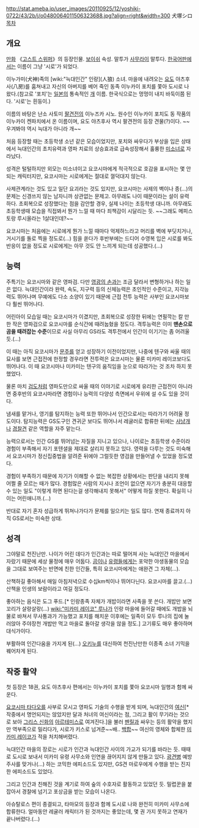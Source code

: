 http://stat.ameba.jp/user_images/20110925/12/yoshiki-0722/43/2b/j/o0480064011506323688.jpg?align=right&width=300 犬塚シロ
[[목차]]
== 개요 ==
[[만화]] 《[[고스트 스위퍼]]》의 등장인물. [[보이쉬]] 속성. 말투가 [[사무라이]] 말투다. [[한국어]]판에서는 이름이 그냥 '시로'가 되었다.

이누가미(犬神)족의 [wiki:"늑대인간" 인랑](人狼) 소녀. 마을에 내려오는 [[요도]] 야츠후사(八房)를 훔쳐내고 자신의 아버지를 베어 죽인 동족 이누카이 포치를 쫓아 도시로 나왔다.(참고로 '포치'는 [[일본]]의 통속적인 [[개]] 이름. 한국식으로는 멍멍이 내지 바둑이쯤 된다. '시로'는 흰둥이.)

이름의 바탕은 난소 사토미 [[팔견전]]의 이누즈카 시노. 원수인 이누카이 포치도 동 작품의 이누카이 켄파치에서 온 이름이며, 요도 야츠후사 역시 팔견전의 등장 견물(?)이다. ~~우겨봐야 역시 늑대가 아니라 개~~

처음 등장할 때는 초등학생 소년 같은 모습이었지만, 포치와 싸우다가 부상을 입은 상태에서 늑대인간의 초치유력과 영파 치료의 상승효과로 급속성장해서 훌륭한 [[미소녀]]로 자라났다.

성격은 털털하지만 외모는 미소녀이고 요코시마에게 적극적으로 호감을 표시하는 몇 안되는 캐릭터지만, 요코시마는 시로에게는 절대로 껄덕대지 않는다.

사제관계라는 것도 있고 일단 요괴라는 것도 있지만, 요코시마는 사제의 벽이나 종(…)의 문제는 신경쓰지 않는 남자니까 상관없는 문제고. 아무래도 나이 때문이라는 설이 유력하다. 초회복으로 성장했다는 점을 감안할 경우, 실제 나이는 초등학생 대니까. 아무래도 초등학생때 모습을 직접봐서 뭔가 느낄 때 마다 죄책감이 시달리는 듯. ~~그래도 메피스토랑 루시올라는 1살대인데?~~

요코시마는 처음에는 시로에게 뭔가 느낄 때마다 억제하느라고 머리를 벽에 부딧치거나, 거시기를 돌로 찍을 정도로(…) 힘을 쏟다가 후반부에는 드디어 수영복 입은 시로를 봐도 반응이 없을 정도로 시로에게는 아무 것도 안 느끼게 되는데 성공했다.(…)

== 능력 ==
주특기는 요코시마와 같은 영파검. 다만 [[영광의 손]]과는 조금 달라서 변형하거나 하는 일은 없다. 늑대인간이라 완력, 속도, 지구력 등의 신체능력은 초인적인 수준이고, 지각능력도 뛰어나며 무예에도 다소 소양이 있기 때문에 근접 전투 능력은 사부인 요코시마보다 훨씬 뛰어나다.

어린아이 모습일 때는 요코시마가 이겼지만, 초회복으로 성장한 뒤에는 연필깍는 칼 만한 작은 영파검으로 요코시마를 순식간에 때려눕혔을 정도다. 격투능력은 이미 '''맨손으로 곰을 때려잡는 수준'''이므로 사실 아무리 GS라도 격투전에서 인간이 이기기는 좀 어려울듯.(…)

이 때는 아직 요코시마가 [[문주]]를 얻고 성장하기 이전이었지만, 나중에 텐구와 싸울 때의 묘사를 보면 근접전에 한정할 경우라면 전투력은 요코시마는 물론 미카미 레이코보다도 뛰어나다. 이 때 요코시마나 미카미는 텐구의 움직임을 눈으로 따라가는 것 조차 하지 못했었다.

물론 마치 [[검도]]처럼 영파도만으로 싸울 때의 이야기로 시로에게 유리한 근접전이 아니라면 중후반의 요코시마라면 경험이나 능력의 다양성 측면에서 우위에 설 수도 있을 것이다.

냄새를 맡거나, 영기를 탐지하는 능력 또한 뛰어나서 인간으로서는 따라가기 어려울 정도이다. 탐지능력은 GS도구인 견귀군 보다도 뛰어나서 레귤러로 합류한 뒤에는 [[사냥개]]나 [[경찰견]] 같은 역할을 자주 맡는다.

능력으로서는 인간 GS를 뛰어넘는 자질을 지니고 있으나, 나이로는 초등학생 수준이라 경험이 부족해서 자기 포텐셜을 제대로 살리지 못하고 있다. 영력을 다루는 것도 미숙해서 요코시마가 정신집중법을 알려준 뒤에야 그럴듯한 영검을 만들어낼 수 있었을 정도였다.

경험이 부족하기 때문에 자기가 이해할 수 없는 복잡한 상황에서는 판단을 내리지 못해 어쩔 줄 모르는 때가 많다. 경험많은 사람의 지시나 조언이 없으면 자기가 충분히 대응할 수 있는 일도 "이렇게 하면 된다는걸 생각해내지 못해서" 어떻게 하질 못한다. 확실히 나이는 어린애니까.(…)

반대로 자기 혼자 성급하게 뛰쳐나가다가 문제를 일으키는 일도 많다. 연재 종료까지 아직 GS로서는 미숙한 상태.

== 성격 ==
그야말로 천진난만. 나이가 어린 데다가 인간과는 따로 떨어져 사는 늑대인간 마을에서 자랐기 때문에 세상 물정에 매우 어둡다. [[곰]]이나 [[유령]]들에게는 포악한 야생동물의 모습을 그대로 보여주는 반면에 친한 인간들, 특히 요코시마에게는 애완견 그 자체(...).

산책하길 좋아해서 매일 아침저녁으로 수십km씩이나 뛰어다닌다. 요코시마를 끌고.(…) 산책을 인생의 보람이라고 여길 정도다.

좋아하는 음식은 도그 푸드.[* 인랑종족 자체가 개밥이라면 사족을 못 쓴다. 개밥만 보면 꼬리가 살랑살랑(...) [[wiki:"미카미 레이코" 루나]]가 인랑 마을에 들어갈 때에도 개밥을 뇌물로 바쳐서 무사통과가 가능했고 포치를 해치운 이후에는 일족이 모두 루나의 집에 눌러앉아 주야장천 개밥만 먹고 마을로 돌아갈 생각을 않을 정도.] 고기류도 매우 좋아하며 대식가이다.

부활하여 인간다움을 가지게 된(…) [[오키누]]를 대신하여 천진난만한 이종족 소녀 기믹을 꿰어차게 된다.

== 작중 활약 ==
첫 등장은 18권, 요도 야츠후사 편에서는 이누카이 포치를 쫓아 요코시마 일행과 함께 싸운다.

[[요코시마 타다오]]를 사부로 모시고 영파도 기술의 수행을 받게 되며, 늑대인간의 [[여신]][* 작중에서 명언되지는 않았지만 달과 처녀의 여신이라는 점, 그리고 활이 무기라는 것으로 보아 [[그리스 신화]]의 [[아르테미스]]로 여겨진다.]을 불러 [[펜릴]]과 싸우는 등의 활약을 했지만 역부족으로 밀리다가, 시로가 키스로 넘겨준~~배.. [[백합]]~~ 여신의 영체와 합체한 [[미카미 레이코]]가 적을 처치해버렸다.

늑대인간 마을의 장로는 시로가 인간과 늑대인간 사이의 가교가 되기를 바라는 듯. 때때로 도시로 보내서 미카미 유령 사무소와 인연을 끊어지지 않게 만들고 있다. [[광견병]] 예방 주사를 맞거나(…) 하는 코믹한 에피소드도 있지만, GS견 마로우에게 수행을 받는 진지한 에피소드도 있었다.

그리고 인간과 친해진 것을 계기로 하여 숲의 수호자로 활동하고 있었던 듯. 밀렵꾼을 붙잡아서 경찰에 넘기고 포상금을 받는 모습이 나온다.

아슈탈로스 편이 종결되고, 타마모의 등장과 함께 도시로 나와 완전히 미카미 사무소에 합류한다. 얼마동안 레귤러 캐릭터가 된 것까지는 좋았는데, 몇 권 가지 못하고 연재가 끝나버렸다.(…)
